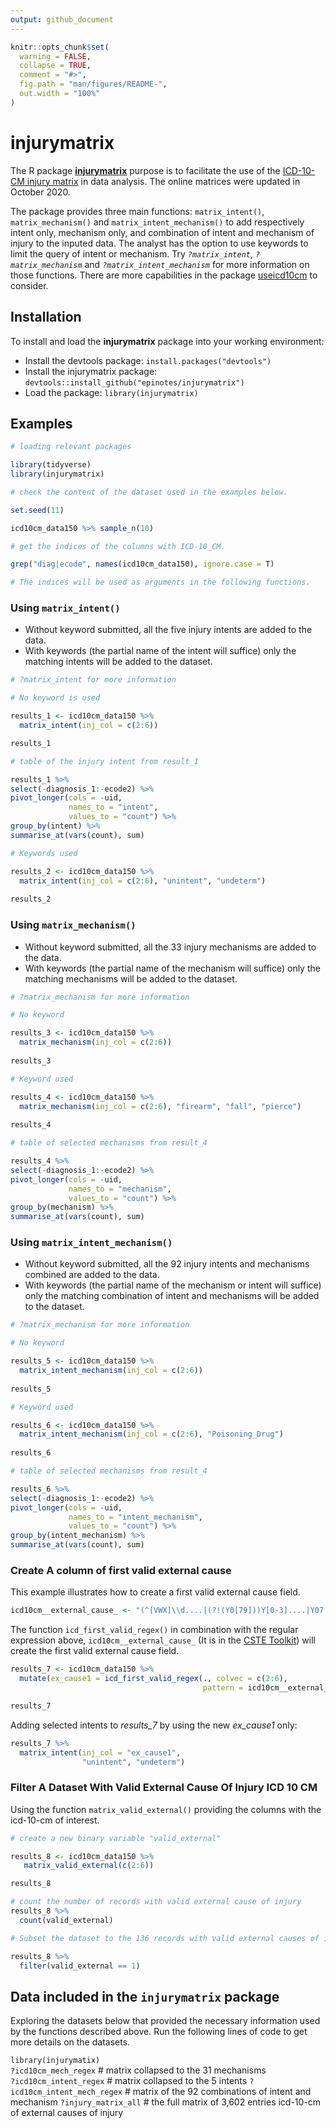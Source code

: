 ---
output: github_document
---



```{r, include = FALSE}
knitr::opts_chunk$set(
  warning = FALSE,
  collapse = TRUE,
  comment = "#>",
  fig.path = "man/figures/README-",
  out.width = "100%"
)
```

# injurymatrix

The R package **[injurymatrix](https://epinotes.github.io/injurymatrix/)** purpose is to facilitate the use of the [ICD-10-CM injury matrix](ftp://ftp.cdc.gov/pub/Health_Statistics/NCHS/injury/tools/) in data analysis. The online matrices were updated in October 2020.

The package provides three main functions: `matrix_intent()`, `matrix_mechanism()` and `matrix_intent_mechanism()` to add respectively intent only, mechanism only, and combination of intent and mechanism of injury to the inputed data. The analyst has the option to use keywords to limit the query of intent or mechanism.
Try *`?matrix_intent`*, *`?matrix_mechanism`* and *`?matrix_intent_mechanism`* for more information on those functions. 
There are more capabilities in the package [useicd10cm](https://github.com/epinotes/useicd10cm) to consider.  

## Installation

To install and load the **injurymatrix** package into your working environment:

* Install the devtools package: `install.packages("devtools")`  
* Install the injurymatrix package: `devtools::install_github("epinotes/injurymatrix")`  
* Load the package: `library(injurymatrix)`  

## Examples  

```{r}
# loading relevant packages  

library(tidyverse)
library(injurymatrix)

```



```{r}
# check the content of the dataset used in the examples below.   

set.seed(11)

icd10cm_data150 %>% sample_n(10)

# get the indices of the columns with ICD-10_CM. 

grep("diag|ecode", names(icd10cm_data150), ignore.case = T)

# The indices will be used as arguments in the following functions.  

```

### Using `matrix_intent()`

* Without keyword submitted, all the five injury intents are added to the data.  
* With keywords (the partial name of the intent will suffice) only the matching intents will be added to the dataset.    


```{r}
# ?matrix_intent for more information

# No keyword is used

results_1 <- icd10cm_data150 %>% 
  matrix_intent(inj_col = c(2:6))

results_1

# table of the injury intent from result_1  

results_1 %>%
select(-diagnosis_1:-ecode2) %>%
pivot_longer(cols = -uid,
             names_to = "intent",
             values_to = "count") %>%
group_by(intent) %>%
summarise_at(vars(count), sum)

# Keywords used  

results_2 <- icd10cm_data150 %>% 
  matrix_intent(inj_col = c(2:6), "unintent", "undeterm")
  
results_2

```

### Using `matrix_mechanism()`  

* Without keyword submitted, all the 33 injury mechanisms are added to the data.  
* With keywords (the partial name of the mechanism will suffice) only the matching mechanisms will be added to the dataset.    


```{r}

# ?matrix_mechanism for more information 

# No keyword 

results_3 <- icd10cm_data150 %>% 
  matrix_mechanism(inj_col = c(2:6))
  
results_3

# Keyword used

results_4 <- icd10cm_data150 %>% 
  matrix_mechanism(inj_col = c(2:6), "firearm", "fall", "pierce")
  
results_4

# table of selected mechanisms from result_4  

results_4 %>%
select(-diagnosis_1:-ecode2) %>%
pivot_longer(cols = -uid,
             names_to = "mechanism",
             values_to = "count") %>%
group_by(mechanism) %>%
summarise_at(vars(count), sum)

```  


### Using `matrix_intent_mechanism()`  

* Without keyword submitted, all the 92 injury intents and mechanisms combined are added to the data.  
* With keywords (the partial name of the mechanism or intent will suffice) only the matching combination of intent and mechanisms will be added to the dataset.    


```{r}

# ?matrix_mechanism for more information 

# No keyword 

results_5 <- icd10cm_data150 %>% 
  matrix_intent_mechanism(inj_col = c(2:6))
  
results_5

# Keyword used

results_6 <- icd10cm_data150 %>% 
  matrix_intent_mechanism(inj_col = c(2:6), "Poisoning_Drug")
  
results_6

# table of selected mechanisms from result_4  

results_6 %>%
select(-diagnosis_1:-ecode2) %>%
pivot_longer(cols = -uid,
             names_to = "intent_mechanism",
             values_to = "count") %>%
group_by(intent_mechanism) %>%
summarise_at(vars(count), sum)

```  


### Create A column of first valid external cause 

This example illustrates how to create a first valid external cause field.  

  
```{r}
icd10cm__external_cause_ <- "(^[VWX]\\d....|(?!(Y0[79]))Y[0-3]....|Y07.{1,3}|Y09|(T3[679]9|T414|T427|T4[3579]9)[1-4].|(?!(T3[679]9|T414|T427|T4[3579]9))(T3[6-9]|T4[0-9]|T50)..[1-4]|T1491.{0,1}|(T1[5-9]|T5[1-9]|T6[0-5]|T7[1346])...|T75[0-3]..)(A|$)"
```  

The function `icd_first_valid_regex()` in combination with the regular expression above,  `icd10cm__external_cause_` (It is in the [CSTE Toolkit](https://resources.cste.org/ICD-10-CM/Standardized%20Validation%20Datasets/Other%20Useful%20ICD-10-CM%20Regular%20Expressions.pdf)) will create the first valid external cause field.


```{r}
results_7 <- icd10cm_data150 %>% 
  mutate(ex_cause1 = icd_first_valid_regex(., colvec = c(2:6), 
                                           pattern = icd10cm__external_cause_))

results_7

```

Adding selected intents to *results_7* by using the new *ex_cause1* only:  


```{r}
results_7 %>% 
  matrix_intent(inj_col = "ex_cause1", 
                "unintent", "undeterm")
```


### Filter A Dataset With Valid External Cause Of Injury ICD 10 CM    


Using the function `matrix_valid_external()` providing the columns with the icd-10-cm of interest.  

```{r}
# create a new binary variable "valid_external"  

results_8 <- icd10cm_data150 %>% 
   matrix_valid_external(c(2:6))

results_8

# count the number of records with valid external cause of injury
results_8 %>% 
  count(valid_external)

# Subset the dataset to the 136 records with valid external causes of injury.

results_8 %>% 
  filter(valid_external == 1)

```


## Data included in the `injurymatrix` package

Exploring the datasets below that provided the necessary information used by the functions described above. Run the following lines of code to get more details on the datasets. 

`library(injurymatix)`   
`?icd10cm_mech_regex` # matrix collapsed to the 31 mechanisms    
`?icd10cm_intent_regex` # matrix collapsed to the 5 intents 
`?icd10cm_intent_mech_regex` # matrix of the 92 combinations of intent and mechanism
`?injury_matrix_all` # the full matrix of 3,602 entries icd-10-cm of external causes of injury

